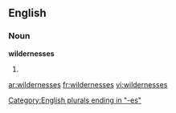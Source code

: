 ==English==

===Noun===
'''wildernesses'''

# {{plural of|[[wilderness]]}}

[[Category:English plurals ending in "-es"]]

[[ar:wildernesses]]
[[fr:wildernesses]]
[[vi:wildernesses]]